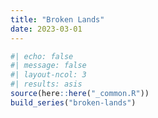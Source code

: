 ```yaml
---
title: "Broken Lands"
date: 2023-03-01
---
```

  
```r
#| echo: false
#| message: false
#| layout-ncol: 3
#| results: asis
source(here::here("_common.R"))
build_series("broken-lands")
```
